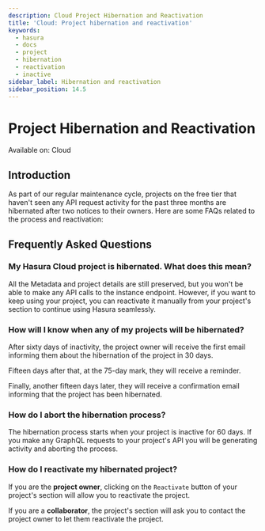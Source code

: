 ```yaml
---
description: Cloud Project Hibernation and Reactivation
title: 'Cloud: Project hibernation and reactivation'
keywords:
  - hasura
  - docs
  - project
  - hibernation
  - reactivation
  - inactive
sidebar_label: Hibernation and reactivation
sidebar_position: 14.5
---
```



# Project Hibernation and Reactivation

<div className="badge badge--primary heading-badge">Available on: Cloud</div>

## Introduction

As part of our regular maintenance cycle, projects on the free tier that haven't seen any API request activity for the
past three months are hibernated after two notices to their owners. Here are some FAQs related to the process and
reactivation:

## Frequently Asked Questions

### My Hasura Cloud project is hibernated. What does this mean?

All the Metadata and project details are still preserved, but you won't be able to make any API calls to the instance
endpoint. However, if you want to keep using your project, you can reactivate it manually from your project's section to
continue using Hasura seamlessly.

### How will I know when any of my projects will be hibernated?

After sixty days of inactivity, the project owner will receive the first email informing them about the hibernation of
the project in 30 days.

Fifteen days after that, at the 75-day mark, they will receive a reminder.

Finally, another fifteen days later, they will receive a confirmation email informing that the project has been
hibernated.

### How do I abort the hibernation process?

The hibernation process starts when your project is inactive for 60 days. If you make any GraphQL requests to your
project's API you will be generating activity and aborting the process.

### How do I reactivate my hibernated project?

If you are the **project owner**, clicking on the `Reactivate` button of your project's section will allow you to
reactivate the project.

<Thumbnail
  src="/img/projects/reactivation-owner.png"
  alt="Hibernated project as seen by the project owner"
  width="1199px"
/>

If you are a **collaborator**, the project's section will ask you to contact the project owner to let them reactivate
the project.

<Thumbnail
  src="/img/projects/reactivation-collaborator.png"
  alt="Hibernated project as seen by a collaborator"
  width="1199px"
/>
